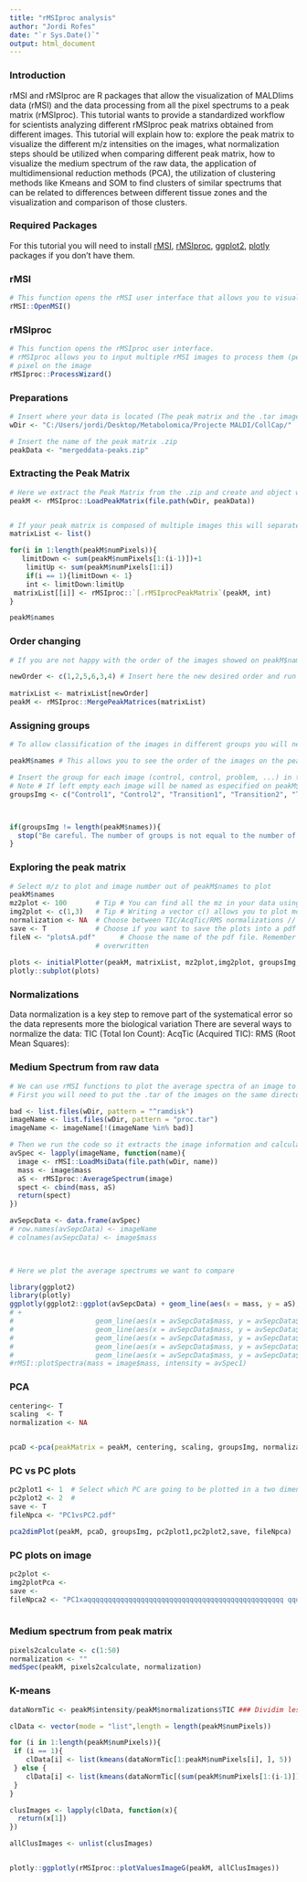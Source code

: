 ```yaml
---
title: "rMSIproc analysis"
author: "Jordi Rofes"
date: "`r Sys.Date()`"
output: html_document
---
```


### Introduction
rMSI and rMSIproc are R packages that allow the visualization of MALDIims data (rMSI) and the data processing from all the pixel spectrums to a peak matrix (rMSIproc). This tutorial wants to provide a standardized workflow for scientists analyzing different rMSIproc peak matrixs obtained from different images. This tutorial will explain how to: explore the peak matrix to visualize the different m/z intensities on the images, what normalization steps should be utilized when comparing different peak matrix, how to visualize the medium spectrum of the raw data, the application of multidimensional reduction methods (PCA), the utilization of clustering methods like Kmeans and SOM to find clusters of similar spectrums that can be related to differences between different tissue zones and the visualization and comparison of those clusters.

### Required Packages
For this tutorial you will need to install [rMSI](https://github.com/prafols/rMSI), [rMSIproc](https://github.com/prafols/rMSIproc), [ggplot2](), [plotly]() packages if you don't have them.


### rMSI
```r
# This function opens the rMSI user interface that allows you to visualize a chosen image
rMSI::OpenMSI()
```
### rMSIproc
```r
# This function opens the rMSIproc user interface.
# rMSIproc allows you to input multiple rMSI images to process them (peak peaking, binning, aligning, baseline correction # and calibration) and outputs a compressed file with the peak matrix with the intensities of each mass bin for every    
# pixel on the image  
rMSIproc::ProcessWizard()

```

### Preparations

```r

# Insert where your data is located (The peak matrix and the .tar images)
wDir <- "C:/Users/jordi/Desktop/Metabolomica/Projecte MALDI/CollCap/" 

# Insert the name of the peak matrix .zip
peakData <- "mergeddata-peaks.zip"


```


### Extracting the Peak Matrix

```r

# Here we extract the Peak Matrix from the .zip and create and object with all the data assigned to peakM
peakM <- rMSIproc::LoadPeakMatrix(file.path(wDir, peakData))


# If your peak matrix is composed of multiple images this will separate them in multiple peak matrix
matrixList <- list()

for(i in 1:length(peakM$numPixels)){
   limitDown <- sum(peakM$numPixels[1:(i-1)])+1
    limitUp <- sum(peakM$numPixels[1:i])
    if(i == 1){limitDown <- 1}
    int <- limitDown:limitUp
 matrixList[[i]] <- rMSIproc::`[.rMSIprocPeakMatrix`(peakM, int)
}

peakM$names 
```

### Order changing

```r
# If you are not happy with the order of the images showed on peakM$names you can change it's order by entering here a    # vector with the desired order of images. This will actualize the peakM object with the new order

newOrder <- c(1,2,5,6,3,4) # Insert here the new desired order and run the code chunk. It will require some time to finish
 
matrixList <- matrixList[newOrder]
peakM <- rMSIproc::MergePeakMatrices(matrixList)
```


###  Assigning groups

```r
# To allow classification of the images in different groups you will need to insert the names of each group in the vector groupsImg in order as they are on the peak matrix

peakM$names # This allows you to see the order of the images on the peak matrix

# Insert the group for each image (control, control, problem, ...) in the order they are on the peak matrix
# Note # If left empty each image will be named as especified on peakM$names.
groupsImg <- c("Control1", "Control2", "Transition1", "Transition2", "Tumor1", "Tumor2")



if(groupsImg != length(peakM$names)){
  stop("Be careful. The number of groups is not equal to the number of images. Every image should have a group assigned")
}

```


### Exploring the peak matrix

```r

# Select m/z to plot and image number out of peakM$names to plot
peakM$names
mz2plot <- 100       # Tip # You can find all the mz in your data using peakM$mass
img2plot <- c(1,3)   # Tip # Writing a vector c() allows you to plot more images at the same time
normalization <- NA  # Choose between TIC/AcqTic/RMS normalizations // Leave it as NA for no normalization.
save <- T            # Choose if you want to save the plots into a pdf file
fileN <- "plotsA.pdf"      # Choose the name of the pdf file. Remember if you use the same name, the last one will be   
                     # overwritten
  
plots <- initialPlotter(peakM, matrixList, mz2plot,img2plot, groupsImg, normalization, save, fileN)
plotly::subplot(plots)


```

### Normalizations

Data normalization is a key step to remove part of the systematical error so the data represents more the biological variation
  There are several ways to normalize the data:
     TIC (Total Ion Count): 
     AcqTic (Acquired TIC):
     RMS (Root Mean Squares):


### Medium Spectrum from raw data

```r
# We can use rMSI functions to plot the average spectra of an image to explore the raw data
# First you will need to put the .tar of the images on the same directory you are working on

bad <- list.files(wDir, pattern = "^ramdisk")
imageName <- list.files(wDir, pattern = "proc.tar")
imageName <- imageName[!(imageName %in% bad)]

# Then we run the code so it extracts the image information and calculates the average spectrum
avSpec <- lapply(imageName, function(name){
  image <- rMSI::LoadMsiData(file.path(wDir, name))
  mass <- image$mass
  aS <- rMSIproc::AverageSpectrum(image) 
  spect <- cbind(mass, aS)
  return(spect)
})

avSepcData <- data.frame(avSpec)
# row.names(avSepcData) <- imageName
# colnames(avSepcData) <- image$mass

 
```

```r
# Here we plot the average spectrums we want to compare

library(ggplot2)
library(plotly)
ggplotly(ggplot2::ggplot(avSepcData) + geom_line(aes(x = mass, y = aS), colour = "red"))
# +
#                    geom_line(aes(x = avSepcData$mass, y = avSepcData$aS.1),colour = "blue")+
#                    geom_line(aes(x = avSepcData$mass, y = avSepcData$aS.2),colour = "yellow")+
#                    geom_line(aes(x = avSepcData$mass, y = avSepcData$aS.3),colour = "green")+
#                    geom_line(aes(x = avSepcData$mass, y = avSepcData$aS.4),colour = "orange")+
#                    geom_line(aes(x = avSepcData$mass, y = avSepcData$aS.5),colour = "black")+ xlab("M/Z") + ylab("Intensity"))
#rMSI::plotSpectra(mass = image$mass, intensity = avSpec1)
```



### PCA

```r
centering<- T 
scaling  <- T
normalization <- NA


pcaD <-pca(peakMatrix = peakM, centering, scaling, groupsImg, normalization)


```

### PC vs PC plots

```r
pc2plot1 <- 1  # Select which PC are going to be plotted in a two dimensional graphic
pc2plot2 <- 2  # 
save <- T
fileNpca <- "PC1vsPC2.pdf"

pca2dimPlot(peakM, pcaD, groupsImg, pc2plot1,pc2plot2,save, fileNpca)

```

### PC plots on image

```r
pc2plot <-
img2plotPca <-
save <- 
fileNpca2 <- "PC1xaqqqqqqqqqqqqqqqqqqqqqqqqqqqqqqqqqqqqqqqqqqqqqqqq qqqwwwwwwwwwccccccccccccccccccccccccccccccccccccccccccccccccqaz<.pdf"
  
```


### Medium spectrum from peak matrix
```r
pixels2calculate <- c(1:50)
normalization <- ""
medSpec(peakM, pixels2calculate, normalization)


```

### K-means

```r

dataNormTic <- peakM$intensity/peakM$normalizations$TIC ### Dividim les intensitats pel factor de normalització TIC 

clData <- vector(mode = "list",length = length(peakM$numPixels)) 

for (i in 1:length(peakM$numPixels)){ 
 if (i == 1){
    clData[i] <- list(kmeans(dataNormTic[1:peakM$numPixels[i], ], 5))
 } else {
    clData[i] <- list(kmeans(dataNormTic[(sum(peakM$numPixels[1:(i-1)])+1):sum(peakM$numPixels[1:i]), ], 5))
 }
}

clusImages <- lapply(clData, function(x){
  return(x[1]) 
})

allClusImages <- unlist(clusImages)


plotly::ggplotly(rMSIproc::plotValuesImageG(peakM, allClusImages))

```













